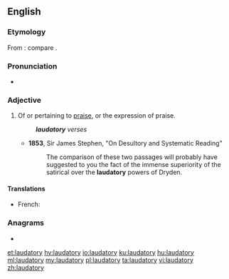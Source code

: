 ==English==

===Etymology===
From {{etyl|la|en}} {{m|la|laudatorius}}: compare {{etyl|fro|en}} {{m|fro|laudatoire}}.

===Pronunciation===
* {{a|UK}} {{IPA|/ˈlɔːdətɹi/|lang=en}}

===Adjective===
{{en-adj}}

# Of or pertaining to [[praise]], or the expression of praise.
#: '''''laudatory''' verses''
#* '''1853''', Sir James Stephen, "On Desultory and Systematic Reading"
#*: The comparison of these two passages will probably have suggested to you the fact of the immense superiority of the satirical over the '''laudatory''' powers of Dryden.

====Translations====
{{trans-top|of or pertaining to praise}}
* French: {{t+|fr|élogieux}}
{{trans-bottom}}

===Anagrams===
* {{l|en|adulatory}}

[[et:laudatory]]
[[hy:laudatory]]
[[io:laudatory]]
[[ku:laudatory]]
[[hu:laudatory]]
[[ml:laudatory]]
[[my:laudatory]]
[[pl:laudatory]]
[[ta:laudatory]]
[[vi:laudatory]]
[[zh:laudatory]]
